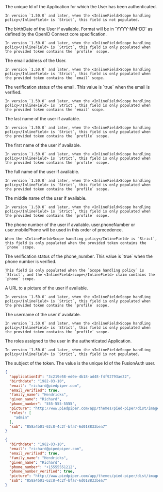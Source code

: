 
<APIBlock>
  <APIField name="applicationId" type="UUID">
    The unique Id of the Application for which the User has been authenticated.

    In version `1.50.0` and later, when the <InlineField>Scope handling policy</InlineField> is `Strict`, this field is not populated.
  </APIField>
  <APIField name="birthdate" type="String" since="1.1.0" show_since={props.show_since}>
    The birthDate of the User if available.
    Format will be in `YYYY-MM-DD` as defined by the OpenID Connect core specification.

    In version `1.50.0` and later, when the <InlineField>Scope handling policy</InlineField> is `Strict`, this field is only populated when the provided token contains the `profile` scope.
  </APIField>
  <APIField name="email" type="String">
    The email address of the User.

    In version `1.50.0` and later, when the <InlineField>Scope handling policy</InlineField> is `Strict`, this field is only populated when the provided token contains the `email` scope.
  </APIField>
  <APIField name="email_verified" type="Boolean">
    The verification status of the <InlineField>email</InlineField>. This value is `true` when the email is verified.

    In version `1.50.0` and later, when the <InlineField>Scope handling policy</InlineField> is `Strict`, this field is only populated when the provided token contains the `email` scope.
  </APIField>
  <APIField name="family_name" type="String" since="1.1.0" show_since={props.show_since}>
    The last name of the user if available.

    In version `1.50.0` and later, when the <InlineField>Scope handling policy</InlineField> is `Strict`, this field is only populated when the provided token contains the `profile` scope.
  </APIField>
  <APIField name="given_name" type="String" since="1.1.0" show_since={props.show_since}>
    The first name of the user if available.

    In version `1.50.0` and later, when the <InlineField>Scope handling policy</InlineField> is `Strict`, this field is only populated when the provided token contains the `profile` scope.
  </APIField>
  <APIField name="name" type="String" since="1.1.0" show_since={props.show_since}>
    The full name of the user if available.

    In version `1.50.0` and later, when the <InlineField>Scope handling policy</InlineField> is `Strict`, this field is only populated when the provided token contains the `profile` scope.
  </APIField>
  <APIField name="middle_name" type="String" since="1.1.0" show_since={props.show_since}>
    The middle name of the user if available.

    In version `1.50.0` and later, when the <InlineField>Scope handling policy</InlineField> is `Strict`, this field is only populated when the provided token contains the `profile` scope.
  </APIField>
  <APIField name="phone_number" type="String" since="1.1.0" show_since={props.show_since}>
    The phone number of the user if available. <InlineField>user.phoneNumber</InlineField> or <InlineField>user.mobilePhone</InlineField> will be used in this order of precedence.

    When the <InlineField>Scope handling policy</InlineField> is `Strict`, this field is only populated when the provided token contains the `phone` scope.
  </APIField>
  <APIField name="phone_number_verified" type="Boolean" since="1.59.0" show_since={props.show_since}>
    The verification status of the <InlineField>phone_number</InlineField>. This value is `true` when the phone number is verified.

    This field is only populated when the `Scope handling policy` is `Strict`, and the <InlineField>scope</InlineField> claim contains the `phone` scope.
  </APIField>
  <APIField name="picture" type="String" since="1.1.0" show_since={props.show_since}>
    A URL to a picture of the user if available.

    In version `1.50.0` and later, when the <InlineField>Scope handling policy</InlineField> is `Strict`, this field is only populated when the provided token contains the `profile` scope.
  </APIField>
  <APIField name="preferred_username" type="String" since="1.1.0" show_since={props.show_since}>
    The username of the user if available.

    In version `1.50.0` and later, when the <InlineField>Scope handling policy</InlineField> is `Strict`, this field is only populated when the provided token contains the `profile` scope.
  </APIField>
  <APIField name="roles" type="Array">
    The roles assigned to the user in the authenticated Application.

    In version `1.50.0` and later, when the <InlineField>Scope handling policy</InlineField> is `Strict`, this field is not populated.
  </APIField>
  <APIField name="sub" type="UUID">
    The subject of the token. The value is the unique Id of the FusionAuth user.
  </APIField>
</APIBlock>

```json title="Example JSON Response With Compatibility Scope Handling"
{
  "applicationId": "3c219e58-ed0e-4b18-ad48-f4f92793ae32",
  "birthdate": "1982-03-10",
  "email": "richard@piedpiper.com",
  "email_verified": true,
  "family_name": "Hendricks",
  "given_name": "Richard",
  "phone_number": "555-555-5555",
  "picture": "http://www.piedpiper.com/app/themes/pied-piper/dist/images/photo-richard.png",
  "roles": [
    "admin"
  ],
  "sub": "858a4b01-62c8-4c2f-bfa7-6d018833bea7"
}
```

```json title="Example JSON Response With Strict Scope Handling And The profile, email And phone Scopes In The Token"
{
  "birthdate": "1982-03-10",
  "email": "richard@pipedpiper.com",
  "email_verified": true,
  "family_name": "Hendricks",
  "given_name": "Richard",
  "phone_number": "+15555551212",
  "phone_number_verified": true,
  "picture": "http://www.piedpiper.com/app/themes/pied-piper/dist/images/photo-richard.png",
  "sub": "858a4b01-62c8-4c2f-bfa7-6d018833bea7"
}
```
